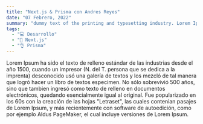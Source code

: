 ```yaml
---
title: "Next.js & Prisma con Andres Reyes"
date: "07 Febrero, 2022"
summary: "dummy text of the printing and typesetting industry. Lorem Ipsum has been the industry's standard dummy text ever since the 1500s, when an unknown printer too"
tags:
  - "💻 Desarrollo"
  - "🚀 Next.js"
  - "👌 Prisma"
---
```


Lorem Ipsum ha sido el texto de relleno estándar de las industrias desde el año 1500, cuando un impresor (N. del T. persona que se dedica a la imprenta) desconocido usó una galería de textos y los mezcló de tal manera que logró hacer un libro de textos especimen. No sólo sobrevivió 500 años, sino que tambien ingresó como texto de relleno en documentos electrónicos, quedando esencialmente igual al original. Fue popularizado en los 60s con la creación de las hojas "Letraset", las cuales contenian pasajes de Lorem Ipsum, y más recientemente con software de autoedición, como por ejemplo Aldus PageMaker, el cual incluye versiones de Lorem Ipsum.

